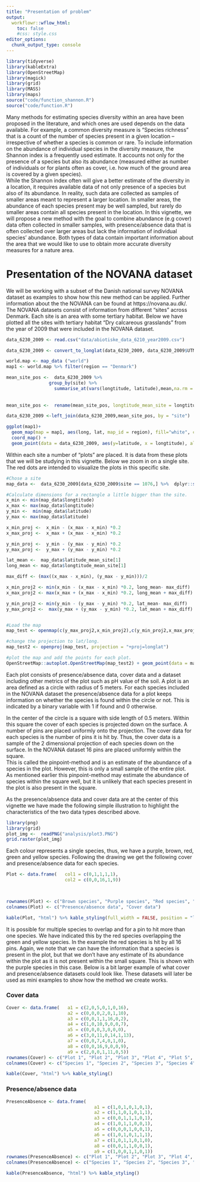 ```yaml
---
title: "Presentation of problem"
output:
  workflowr::wflow_html:
    toc: false
    #css: style.css
editor_options:
  chunk_output_type: console
---
```


```r
library(tidyverse)
library(kableExtra)
library(OpenStreetMap)
library(magick)
library(grid)
library(MASS)
library(maps)
source("code/function_shannon.R")
source("code/function.R")
```


Many methods for estimating species diversity within an area have been proposed in the literature, and which ones are used depends on the data available. For example, a common diversity measure is “Species richness” that is a count of the number of species present in a given location – irrespective of whether a species is common or rare. To include information on the abundance of individual species in the diversity measure, the Shannon index is a frequently used estimate. It accounts not only for the presence of a species but also its abundance (measured either as number of individuals or for plants often as cover, i.e. how much of the ground area is covered by a given species). 
<br>
While the Shannon index often will give a better estimate of the diversity in a location, it requires available data of not only presence of a species but also of its abundance. In reality, such data are collected as samples of smaller areas meant to represent a larger location. In smaller areas, the abundance of each species present may be well sampled, but rarely do smaller areas contain all species present in the location. In this vignette, we will propose a new method with the goal to combine abundance (e.g cover) data often collected in smaller samples, with presence/absence data that is often collected over larger areas but lack the information of individual species’ abundance. Both types of data contain important information about the area that we would like to use to obtain more accurate diversity measures for a nature area. 

<h1>Presentation of the NOVANA dataset</h1>
We will be working with a subset of the Danish national survey NOVANA dataset as examples to show how this new method can be applied. Further information about the the NOVANA can be found at https://novana.au.dk/. The NOVANA datasets consist of information from different "sites" across Denmark. Each site is an area with some tertiary habitat. Below we have plotted all the sites with tertiary habitat "Dry calcareous grasslands" from the year of 2009 that were included in the NOVANA dataset.


```r
data_6230_2009 <- read.csv("data/abiotiske_data_6210_year2009.csv")

data_6230_2009 <- convert_to_longlat(data_6230_2009, data_6230_2009$UTMx, data_6230_2009$UTMy)

world.map <- map_data ("world")
map1 <- world.map %>% filter(region == "Denmark")

mean_site_pos <-  data_6230_2009 %>%
                group_by(site) %>% 
                  summarise_at(vars(longtitude, latitude),mean,na.rm = TRUE)
  
  
mean_site_pos <-  rename(mean_site_pos, longtitude_mean_site = longtitude, latitude_mean_site = latitude)

data_6230_2009 <-left_join(data_6230_2009,mean_site_pos, by = "site")
```

```r
ggplot(map1)+ 
  geom_map(map = map1, aes(long, lat, map_id = region), fill="white", colour = "black") + 
  coord_map() + 
  geom_point(data = data_6230_2009, aes(y=latitude, x = longtitude), alpha = .9, size =1.5, color = "black")+xlab("Longitude")+ylab("Latitude")
```

Within each site a number of "plots" are placed. It is data from these plots that we will be studying in this vignette. Below we zoom in on a single site. The red dots are intended to visualize the plots in this specific site.

```r
#Chose a site
map_data <-  data_6230_2009[data_6230_2009$site == 1076,] %>%  dplyr::select(longtitude, latitude, longtitude_mean_site, latitude_mean_site)

#Calculate dimensions for a rectangle a little bigger than the site.
x_min <- min(map_data$longtitude)
x_max <- max(map_data$longtitude)
y_min <-  min(map_data$latitude)
y_max <- max(map_data$latitude)

x_min_proj <-  x_min - (x_max - x_min) *0.2
x_max_proj <-  x_max + (x_max - x_min) *0.2

y_min_proj <-  y_min - (y_max - y_min) *0.2
y_max_proj <-  y_max + (y_max - y_min) *0.2

lat_mean <-  map_data$latitude_mean_site[1]
long_mean <- map_data$longtitude_mean_site[1]

max_diff <- (max((x_max - x_min), (y_max - y_min)))/2

x_min_proj2 <- min(x_min - (x_max - x_min) *0.2, long_mean- max_diff)
x_max_proj2 <- max(x_max + (x_max - x_min) *0.2, long_mean + max_diff)

y_min_proj2 <- min(y_min - (y_max - y_min) *0.2, lat_mean- max_diff)
y_max_proj2 <-  max(y_max + (y_max - y_min) *0.2, lat_mean + max_diff)


#Load the map
map_test <- openmap(c(y_max_proj2,x_min_proj2),c(y_min_proj2,x_max_proj2),zoom = NULL, 'bing')

#change the projection to lat/long.
map_test2 <- openproj(map_test, projection = "+proj=longlat")

#plot the map and add the points for each plot.
OpenStreetMap::autoplot.OpenStreetMap(map_test2) + geom_point(data = map_data, mapping = aes(x = longtitude, y = latitude), color = "red", size = 2)+xlab("Longitude")+ylab("Latitude")
```


Each plot consists of presence/absence data, cover data and a dataset including other metrics of the plot such as pH value of the soil. A plot is an area defined as a circle with radius of 5 meters. For each species included in the NOVANA dataset the presence/absence data for a plot keeps information on whether the species is found within the circle or not. This is indicated by a binary variable with 1 if found and 0 otherwise.

In the center of the circle is a square with side length of 0.5 meters.
Within this square the cover of each species is projected down on the surface. A number of pins are placed uniformly onto the projection. The cover data for each species is the number of pins it is hit by. Thus, the cover data is a sample of the 2 dimensional projection of each species down on the surface. In the NOVANA dataset 16 pins are placed uniformly within the square.
<br>
This is called the pinpoint-method and is an estimate of the abundance of a species in the plot. However, this is only a small sample of the entire plot. As mentioned earlier this pinpoint-method may estimate the abundance of species within the square well, but it is unlikely that each species present in the plot is also present in the square.

As the presence/absence data and cover data are at the center of this vignette we have made the following simple illustration to highlight the characteristics of the two data types described above.

```r
library(png)
library(grid)
plot_img <-  readPNG("analysis/plot3.PNG")
grid.raster(plot_img)
```


Each colour represents a single species, thus, we have a purple, brown, red, green and yellow species. Following the drawing we get the following cover and presence/absence data for each species.
```r
Plot <- data.frame(   col1 = c(0,1,1,1,1),
                      col2 = c(0,0,16,1,9))
  


rownames(Plot) <- c("Brown species", "Purple species", "Red species", "Yellow species", "Green species")
colnames(Plot) <- c("Presence/absence data", "Cover data")
```

```r
kable(Plot, "html") %>% kable_styling(full_width = FALSE, position = "left")
```

It is possible for multiple species to overlap and for a pin to hit more than one species. We have indicated this by the red species overlapping the green and yellow species. In the example the red species is hit by all 16 pins. Again, we note that we can have the information that a species is present in the plot, but that we don't have any estimate of its abundance within the plot as it is not present within the small square. This is shown with the purple species in this case.
Below is a bit larger example of what cover and presence/absence datasets could look like. These datasets will later be used as mini examples to show how the method we create works.

<h3> Cover data </h3>
```r
Cover <- data.frame(   a1 = c(2,0,5,0,1,0,16),
                       a2 = c(0,0,0,2,0,1,10),
                       a3 = c(0,0,1,1,16,0,2),
                       a4 = c(1,0,10,9,0,0,7),
                       a5 = c(0,0,0,3,0,0,0),
                       a6 = c(3,0,11,0,14,1,13),
                       a7 = c(0,0,7,4,0,1,0),
                       a8 = c(0,0,16,9,0,0,9),
                       a9 = c(2,0,0,1,11,0,5))
rownames(Cover) <- c("Plot 1", "Plot 2", "Plot 3", "Plot 4", "Plot 5", "Plot 6", "Plot 7")
colnames(Cover) <- c("Species 1", "Species 2", "Species 3", "Species 4", "Species 5", "Species 6", "Species 7", "Species 8", "Species 9")
```

```r
kable(Cover, "html") %>% kable_styling()
```

<h3> Presence/absence data </h3>

```r
PresenceAbsence <- data.frame(   
                                 a1 = c(1,0,1,0,1,0,1),
                                 a2 = c(1,1,0,1,0,1,1),
                                 a3 = c(0,0,1,1,1,0,1),
                                 a4 = c(1,0,1,1,0,0,1),
                                 a5 = c(0,0,0,1,0,0,1),
                                 a6 = c(1,0,1,0,1,1,1),
                                 a7 = c(1,0,1,1,0,1,0),
                                 a8 = c(0,0,1,1,0,0,1),
                                 a9 = c(1,0,0,1,1,0,1))
rownames(PresenceAbsence) <- c("Plot 1", "Plot 2", "Plot 3", "Plot 4", "Plot 5", "Plot 6", "Plot 7")
colnames(PresenceAbsence) <- c("Species 1", "Species 2", "Species 3", "Species 4", "Species 5", "Species 6", "Species 7", "Species 8", "Species 9")
```

```r
kable(PresenceAbsence, "html") %>% kable_styling()
```

<br><br>
<br><br>

